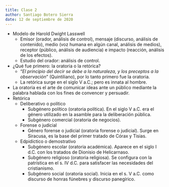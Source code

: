 ```yaml
---
title: Clase 2
author: Santiago Botero Sierra
date: 12 de septiembre de 2020
---
```


+ Modelo de Harold Dwight Lasswell
	- Emisor (orador, análisis de control), mensaje (discurso, análisis de
		contenido), medio (voz humana en algún canal, análisis de medios),
		receptor (público, análisis de audiencia) e impacto (reacción,
		análisis de los efectos).
	- Estudio del orador: análisis de control.

+ ¿Qué fue primero: la oratoria o la retórica?
	- "*El principio del decir se debe a la naturaleza, y los preceptos a la
		observación*" (Quintiliano), por lo tanto primero fue la oratoria.
	- La retórica surge en el siglo V a.C.; pero es innata al hombre.
+ La oratoria es el arte de comunicar ideas ante un público mediante la palabra
	hablada con los fines de convencer y persuadir.
+ Retórica
	- Deliberativo o político
		* Subgénero político (oratoria política). En el siglo V a.C. era el
			género utilizado en la asamble para la deliberación pública.
		* Subgénero comercial (oratoria de negocios).
	- Forense o judicial
		* Género forense o judicial (oratoria forense o judicial). Surge en
			Siracusa, es la base del primer tratado de Córax y Tisias.
	- Edpidíctico o demostrativo
		* Subgénero escolar (oratoria académica). Aparece en el siglo I d.C.
			con los tratados de Dionisio de Helicarnaso.
		* Subgénero religioso (oratoria religiosa). Se configura con la
			patrística en el s. IV d.C. para satisfacer las necesidades del
			cristianismo.
		* Subgénero social (oratoria social). Inicia en el s. V a.C. como
			discurso de honras fúnebres y discurso panegírico.
